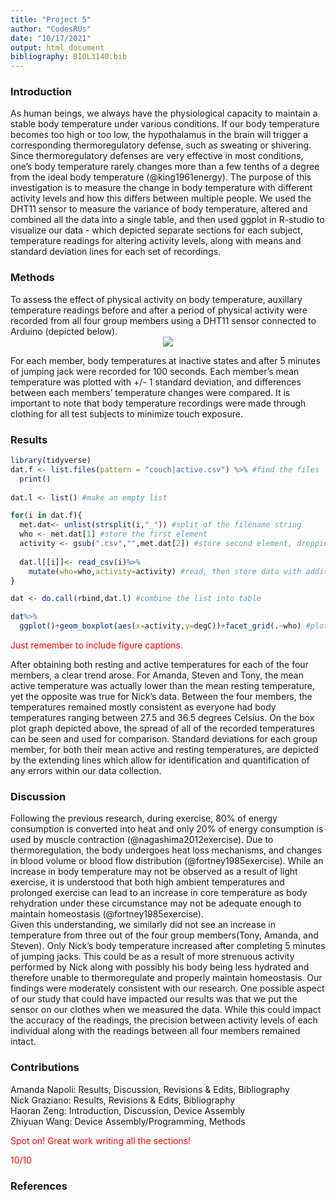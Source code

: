 ```yaml
---
title: "Project 5"
author: "CodesRUs"
date: "10/17/2021"
output: html_document
bibliography: BIOL3140.bib
---
```


<style>
div.comment pre { background-color:#ffbbbb; }
div.comment pre.r { background-color:#ffbbbb; }
div.comment {color: red;}
</style>

### Introduction
As human beings, we always have the physiological capacity to maintain a stable body temperature under various conditions. If our body temperature becomes too high or too low, the hypothalamus in the brain will trigger a corresponding thermoregulatory defense, such as sweating or shivering. Since thermoregulatory defenses are very effective in most conditions, one's body temperature rarely changes more than a few tenths of a degree from the ideal body temperature (@king1961energy). The purpose of this investigation is to measure the change in body temperature with different activity levels and how this differs between multiple people. We used the DHT11 sensor to measure the variance of body temperature, altered and combined all the data into a single table, and then used ggplot in R-studio to visualize our data - which depicted separate sections for each subject, temperature readings for altering activity levels, along with means and standard deviation lines for each set of recordings. 

### Methods 
To assess the effect of physical activity on body temperature, auxillary temperature readings before and after a period of physical activity were recorded from all four group members using a DHT11 sensor connected to Arduino (depicted below).  
<center>
![](Arduino_Uno.png)  
</center>
For each member, body temperatures at inactive states and after 5 minutes of jumping jack were recorded for 100 seconds. Each member’s mean temperature was plotted with +/- 1 standard deviation, and differences between each members’ temperature changes were compared. It is important to note that body temperature recordings were made through clothing for all test subjects to minimize touch exposure. 

### Results 
```r
library(tidyverse)
dat.f <- list.files(pattern = "couch|active.csv") %>% #find the files
  print()
  
dat.l <- list() #make an empty list

for(i in dat.f){
  met.dat<- unlist(strsplit(i,"_")) #split of the filename string
  who <- met.dat[1] #store the first element
  activity <- gsub(".csv","",met.dat[2]) #store second element, dropping CSV with gsub()
  
  dat.l[[i]]<- read_csv(i)%>%
    mutate(who=who,activity=activity) #read, then store data with additional columns of metada in list as position unique to i
}

dat <- do.call(rbind,dat.l) #combine the list into table
```
```r

dat%>%
  ggplot()+geom_boxplot(aes(x=activity,y=degC))+facet_grid(.~who) #plot to see what we get

```
  
  <div class="comment">
Just remember to include figure captions. 

</div>

After obtaining both resting and active temperatures for each of the four members, a clear trend arose. For Amanda, Steven and Tony, the mean active temperature was actually lower than the mean resting temperature, yet the opposite was true for Nick's data. Between the four members, the temperatures remained mostly consistent as everyone had body temperatures ranging between 27.5 and 36.5 degrees Celsius. On the box plot graph depicted above, the spread of all of the recorded temperatures can be seen and used for comparison. Standard deviations for each group member, for both their mean active and resting temperatures, are depicted by the extending lines which allow for identification and quantification of any errors within our data collection. 

### Discussion
Following the previous research, during exercise, 80% of energy consumption is converted into heat and only 20% of energy consumption is used by muscle contraction (@nagashima2012exercise). Due to thermoregulation, the body undergoes heat loss mechanisms, and changes in blood volume or blood flow distribution (@fortney1985exercise). While an increase in body temperature may not be observed as a result of light exercise, it is understood that both high ambient temperatures and prolonged exercise can lead to an increase in core temperature as body rehydration under these circumstance may not be adequate enough to maintain homeostasis (@fortney1985exercise).  
Given this understanding, we similarly did not see an increase in temperature from three out of the four group members(Tony, Amanda, and Steven). Only Nick’s body temperature increased after completing 5 minutes of jumping jacks. This could be as a result of more strenuous activity performed by Nick along with possibly his body being less hydrated and therefore unable to thermoregulate and properly maintain homeostasis. Our findings were moderately consistent with our research. One possible aspect of our study that could have impacted our results was that we put the sensor on our clothes when we measured the data. While this could impact the accuracy of the readings, the precision between activity levels of each individual along with the readings between all four members remained intact.


### Contributions
Amanda Napoli: Results, Discussion, Revisions & Edits, Bibliography  
Nick Graziano: Results, Revisions & Edits, Bibliography  
Haoran Zeng: Introduction, Discussion, Device Assembly  
Zhiyuan Wang: Device Assembly/Programming, Methods  

<div class="comment">
Spot on! Great work writing all the sections!

10/10

</div>
### References
